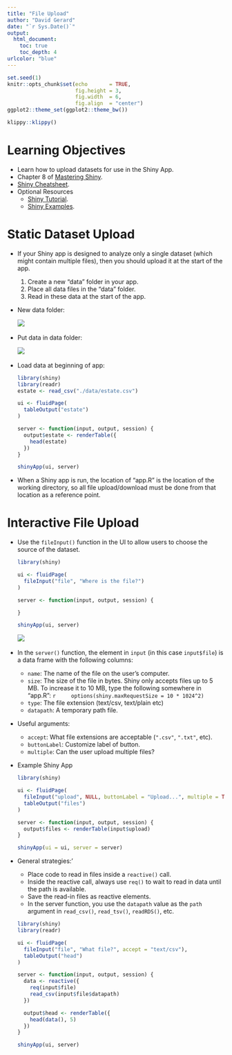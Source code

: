 ```yaml
---
title: "File Upload"
author: "David Gerard"
date: "`r Sys.Date()`"
output:  
  html_document:
    toc: true
    toc_depth: 4
urlcolor: "blue"
---
```


```r
set.seed(1)
knitr::opts_chunk$set(echo       = TRUE, 
                      fig.height = 3, 
                      fig.width  = 6,
                      fig.align  = "center")
ggplot2::theme_set(ggplot2::theme_bw())
```

```r
klippy::klippy()
```

# Learning Objectives

- Learn how to upload datasets for use in the Shiny App.
- Chapter 8 of [Mastering Shiny](https://mastering-shiny.org/).
- [Shiny Cheatsheet](https://github.com/rstudio/cheatsheets/blob/master/shiny.pdf).
- Optional Resources
  - [Shiny Tutorial](https://stat545.com/shiny00_index.html).
  - [Shiny Examples](https://github.com/rstudio/shiny-examples).
  
# Static Dataset Upload

- If your Shiny app is designed to analyze only a single dataset (which might
  contain multiple files), then you should upload it at the start of the app.
    1. Create a new "data" folder in your app.
    2. Place all data files in the "data" folder.
    3. Read in these data at the start of the app.
    
- New data folder:

    ![](./cartoons/upload_2.png)\ 
    
- Put data in data folder:

    ![](./cartoons/upload_3.png)\ 
    
- Load data at beginning of app:

    ```r
    library(shiny)
    library(readr)
    estate <- read_csv("./data/estate.csv")
    
    ui <- fluidPage(
      tableOutput("estate")
    )
    
    server <- function(input, output, session) {
      output$estate <- renderTable({
        head(estate)
      })
    }
    
    shinyApp(ui, server)
    ```

- When a Shiny app is run, the location of "app.R" is the location of the 
  working directory, so all file upload/download must be done from 
  that location as a reference point.
  
# Interactive File Upload

- Use the `fileInput()` function in the UI to allow users to choose the
  source of the dataset.
  
    ```r
    library(shiny)
    
    ui <- fluidPage(
      fileInput("file", "Where is the file?")
    )
    
    server <- function(input, output, session) {
      
    }
    
    shinyApp(ui, server)
    ```
  
    ![](./cartoons/upload_1.png)\ 
    
- In the `server()` function, the element in `input` 
  (in this case `input$file`) is a data frame with the following columns:
    - `name`: The name of the file on the user's computer.
    - `size`: The size of the file in bytes. Shiny only accepts files up to
      5 MB. To increase it to 10 MB, type the following somewhere
      in "app.R":
      ```r
      options(shiny.maxRequestSize = 10 * 1024^2)
      ```
    - `type`: The file extension (text/csv, text/plain etc)
    - `datapath`: A temporary path file.
    
- Useful arguments:
  - `accept`: What file extensions are acceptable (`".csv"`, `".txt"`, etc).
  - `buttonLabel`: Customize label of button.
  - `multiple`: Can the user upload multiple files?
    
    
- Example Shiny App

    ```r
    library(shiny)
    
    ui <- fluidPage(
      fileInput("upload", NULL, buttonLabel = "Upload...", multiple = TRUE),
      tableOutput("files")
    )
    
    server <- function(input, output, session) {
      output$files <- renderTable(input$upload)
    }
    
    shinyApp(ui = ui, server = server)
    ```

- General strategies:'
    - Place code to read in files inside a `reactive()` call.
    - Inside the reactive call, always use `req()` to wait to read in data
      until the path is available.
    - Save the read-in files as reactive elements.
    - In the server function, you use the `datapath` value as the `path` argument
      in `read_csv()`, `read_tsv()`, `readRDS()`, etc.
      
    ```r
    library(shiny)
    library(readr)
    
    ui <- fluidPage(
      fileInput("file", "What file?", accept = "text/csv"),
      tableOutput("head")
    )
    
    server <- function(input, output, session) {
      data <- reactive({
        req(input$file)
        read_csv(input$file$datapath)
      })
      
      output$head <- renderTable({
        head(data(), 5)
      })
    }
    
    shinyApp(ui, server)
    ```

    
  
  

